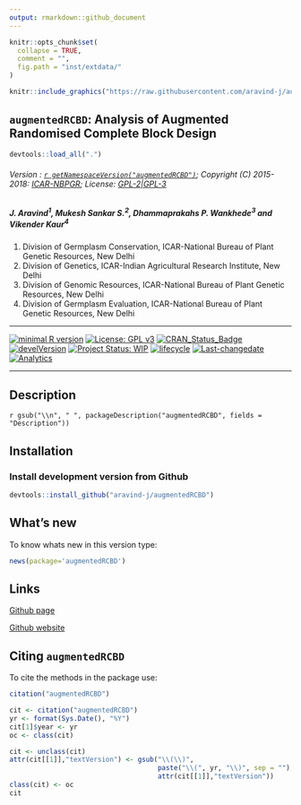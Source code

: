 ```yaml
---
output: rmarkdown::github_document
---
```


```r
knitr::opts_chunk$set(
  collapse = TRUE,
  comment = "",
  fig.path = "inst/extdata/"
)
```

```r
knitr::include_graphics("https://raw.githubusercontent.com/aravind-j/augmentedRCBD/master/inst/extdata/augmentedRCBD.png")
```

## `augmentedRCBD`: Analysis of Augmented Randomised Complete Block Design

```r
devtools::load_all(".")

```

###### Version : [`r getNamespaceVersion("augmentedRCBD")`](https://aravind-j.github.io/augmentedRCBD/articles/Introduction.html#version-history); Copyright (C) 2015-2018: [ICAR-NBPGR](http://www.nbpgr.ernet.in/); License: [GPL-2|GPL-3](https://www.r-project.org/Licenses/)

##### *J. Aravind^1^, Mukesh Sankar S.^2^, Dhammaprakahs P. Wankhede^3^ and Vikender Kaur^4^*

1. Division of Germplasm Conservation, ICAR-National Bureau of Plant Genetic Resources, New Delhi
2. Division of Genetics, ICAR-Indian Agricultural Research Institute, New Delhi
3. Division of Genomic Resources, ICAR-National Bureau of Plant Genetic Resources, New Delhi
4. Division of Germplasm Evaluation, ICAR-National Bureau of Plant Genetic Resources, New Delhi

***

[![minimal R version](https://img.shields.io/badge/R>%3D-3.0.2-6666ff.svg)](https://cran.r-project.org/)
[![License: GPL v3](https://img.shields.io/badge/License-GPL%20v3-blue.svg)](https://www.gnu.org/licenses/gpl-3.0)
[![CRAN_Status_Badge](https://www.r-pkg.org/badges/version-last-release/augmentedRCBD)](https://cran.r-project.org/package=augmentedRCBD)
<!-- [![rstudio mirror downloads](https://cranlogs.r-pkg.org/badges/grand-total/augmentedRCBD?color=green)](https://CRAN.R-project.org/package=augmentedRCBD) -->
<!-- [![packageversion](https://img.shields.io/badge/Package%20version-0.2.3.3-orange.svg)](https://github.com/aravind-j/augmentedRCBD) -->
[![develVersion](https://img.shields.io/badge/devel%20version-0.2.3.3-orange.svg)](https://github.com/aravind-j/augmentedRCBD)
<!-- [![GitHub Download Count](https://github-basic-badges.herokuapp.com/downloads/aravind-j/augmentedRCBD/total.svg)] -->
[![Project Status: WIP](http://www.repostatus.org/badges/latest/wip.svg)](http://www.repostatus.org/#wip)
[![lifecycle](https://img.shields.io/badge/lifecycle-experimental-orange.svg)](https://www.tidyverse.org/lifecycle/#experimental)
[![Last-changedate](https://img.shields.io/badge/last%20change-`r gsub('-', '--', Sys.Date())`-yellowgreen.svg)](/commits/master)
<!-- [![Rdoc](http://www.rdocumentation.org/badges/version/augmentedRCBD)](http://www.rdocumentation.org/packages/augmentedRCBD) -->
<!-- [![Zenodo DOI](https://zenodo.org/badge/DOI/10.5281/zenodo.841963.svg)](https://doi.org/10.5281/zenodo.841963) -->
[![Analytics](https://pro-pulsar-193905.appspot.com/UA-116716530-1/welcome-page)](https://github.com/aravind-j/google-analytics-beacon)

***

## Description
`r gsub("\\n", " ", packageDescription("augmentedRCBD", fields = "Description"))`

## Installation

### Install development version from Github
```r
devtools::install_github("aravind-j/augmentedRCBD")
```

## What's new
To know whats new in this version type:

```r
news(package='augmentedRCBD')
```

## Links

<!-- [CRAN page](https://cran.r-project.org/package=augmentedRCBD) -->

[Github page](https://github.com/aravind-j/augmentedRCBD)

[Github website](https://aravind-j.github.io/augmentedRCBD/)

<!-- [Zenodo DOI](https://doi.org/10.5281/zenodo.841963) -->


## Citing `augmentedRCBD`
To cite the methods in the package use:

```r
citation("augmentedRCBD")
```

```r
cit <- citation("augmentedRCBD")
yr <- format(Sys.Date(), "%Y")
cit[1]$year <- yr
oc <- class(cit)

cit <- unclass(cit)
attr(cit[[1]],"textVersion") <- gsub("\\(\\)",
                                     paste("\\(", yr, "\\)", sep = ""),
                                     attr(cit[[1]],"textVersion"))
class(cit) <- oc
cit
```
